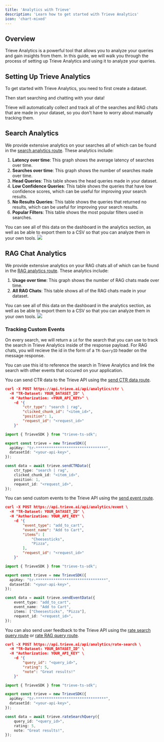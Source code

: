 ```yaml
---
title: 'Analytics with Trieve'
description: 'Learn how to get started with Trieve Analytics'
icon: 'chart-mixed'
---
```


## Overview

Trieve Analytics is a powerful tool that allows you to analyze your queries and gain insights from them. In this guide, we will walk you through the process of setting up Trieve Analytics and using it to analyze your queries.

## Setting Up Trieve Analytics

To get started with Trieve Analytics, you need to first create a dataset.

Then start searching and chatting with your data!

Trieve will automatically collect and track all of the searches and RAG chats that are made in your dataset, so you don't have to worry about manually tracking them.

## Search Analytics

We provide extensive analytics on your searches all of which can be found in the [search analytics route](api-reference/analytics/get-search-analytics).
These analytics include:
1. **Latency over time**: This graph shows the average latency of searches over time.
2. **Searches over time**: This graph shows the number of searches made over time.
3. **Head Queries**: This table shows the head queries made in your dataset.
4. **Low Confidence Queries**: This table shows the queries that have low confidence scores, which can be useful for improving your search results.
5. **No Results Queries**: This table shows the queries that returned no results, which can be useful for improving your search results.
6. **Popular Filters**: This table shows the most popular filters used in searches.

You can see all of this data on the dashboard in the analytics section, as well as be able to export them to a CSV so that you can analyze them in your own tools.
![](https://trieve.b-cdn.net/Screenshot%202024-10-01%20at%201.46.51%E2%80%AFPM.png)

## RAG Chat Analytics

We provide extensive analytics on your RAG chats all of which can be found in the [RAG analytics route](api-reference/analytics/get-rag-analytics).
These analytics include:
1. **Usage over time**: This graph shows the number of RAG chats made over time.
2. **All RAG Chats**: This table shows all of the RAG chats made in your dataset.

You can see all of this data on the dashboard in the analytics section, as well as be able to export them to a CSV so that you can analyze them in your own tools.
![](https://trieve.b-cdn.net/Screenshot%202024-10-01%20at%202.06.27%E2%80%AFPM.png)


### Tracking Custom Events
On every search, we will return a `id` for the search that you can use to track the search in Trieve Analytics inside of the response payload.
For RAG chats, you will recieve the id in the form of a `TR-QueryID` header on the message response.

You can use this id to reference the search in Trieve Analytics and link the search with other events that occured on your application.

You can send CTR data to the Trieve API using the [send CTR data route](/api-reference/analytics/send-ctr-data).
<CodeGroup>
```json curl
curl -X POST https://api.trieve.ai/api/analytics/ctr \
  -H "TR-Dataset: YOUR_DATASET_ID" \
  -H "Authorization: <YOUR_API_KEY>" \
    -d '{
        "ctr_type": "search | rag",
        "clicked_chunk_id": "<item_id>",
        "position": 1,
        "request_id": "<request_id>"
    }'
```

```ts TS SDK
import { TrieveSDK } from "trieve-ts-sdk";

export const trieve = new TrieveSDK({
  apiKey: "tr-********************************",
  datasetId: "<your-api-key>",
});

const data = await trieve.sendCTRData({
    ctr_type: "search | rag",
    clicked_chunk_id: "<item_id>",
    position: 1,
    request_id: "<request_id>",
});
```
</CodeGroup>


You can send custom events to the Trieve API using the [send event route](/api-reference/analytics/send-event-data).
<CodeGroup>
```json curl
curl -X POST https://api.trieve.ai/api/analytics/event \
  -H "TR-Dataset: YOUR_DATASET_ID" \
  -H "Authorization: YOUR_API_KEY" \
    -d '{
        "event_type": "add_to_cart",
        "event_name": "Add to Cart",
        "items": [
            "Cheesesticks",
            "Pizza",
        ],
        "request_id": "<request_id>"
    }'
```

```ts TS SDK
import { TrieveSDK } from "trieve-ts-sdk";

export const trieve = new TrieveSDK({
  apiKey: "tr-********************************",
  datasetId: "<your-api-key>",
});

const data = await trieve.sendEventData({
    event_type: "add_to_cart",
    event_name: "Add to Cart",
    items: ["Cheesesticks", "Pizza"],
    request_id: "<request_id>",
});
```
</CodeGroup>

You can also send user feedback to the Trieve API using the [rate search query route](/api-reference/analytics/rate-search) or [rate RAG query route](/api-reference/analytics/rate-rag).
<CodeGroup>
```json curl
curl -X POST https://api.trieve.ai/api/analytics/rate-search \
  -H "TR-Dataset: YOUR_DATASET_ID" \
  -H "Authorization: YOUR_API_KEY" \
    -d '{
        "query_id": "<query_id>",
        "rating": 5,
        "note": "Great results!"
    }'
```

```ts TS SDK
import { TrieveSDK } from "trieve-ts-sdk";

export const trieve = new TrieveSDK({
  apiKey: "tr-********************************",
  datasetId: "<your-api-key>",
});

const data = await trieve.rateSearchQuery({
    query_id: "<query_id>",
    rating: 5,
    note: "Great results!",
});
```
</CodeGroup>